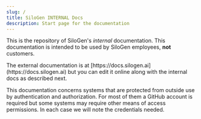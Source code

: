 ```yaml
---
slug: /
title: SiloGen INTERNAL Docs
description: Start page for the documentation
---
```


This is the repository of SiloGen's _internal_ documentation. This documentation is intended to be used by
SiloGen employees, **not** customers.

<Admonition type="tip" title="Tip">
  The external documentation is at
  [https://docs.silogen.ai](https://docs.silogen.ai) but you can edit it online
  along with the internal docs as described next.
</Admonition>

This documentation concerns systems that are protected from outside use by authentication and authorization.
For most of them a GitHub account is required but some systems may require other means of access permissions.
In each case we will note the credentials needed.
